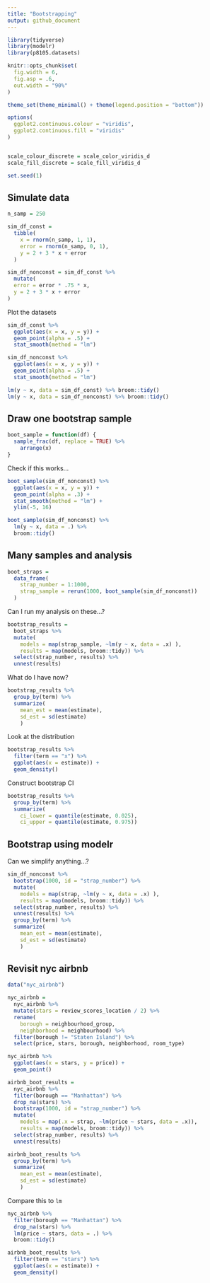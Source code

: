 ```yaml
---
title: "Bootstrapping"
output: github_document
---
```


```r
library(tidyverse)
library(modelr)
library(p8105.datasets)

knitr::opts_chunk$set(
  fig.width = 6,
  fig.asp = .6,
  out.width = "90%"
)

theme_set(theme_minimal() + theme(legend.position = "bottom"))

options(
  ggplot2.continuous.colour = "viridis",
  ggplot2.continuous.fill = "viridis"
)


scale_colour_discrete = scale_color_viridis_d
scale_fill_discrete = scale_fill_viridis_d

set.seed(1)
```

## Simulate data

```r
n_samp = 250

sim_df_const = 
  tibble(
    x = rnorm(n_samp, 1, 1),
    error = rnorm(n_samp, 0, 1),
    y = 2 + 3 * x + error
  )

sim_df_nonconst = sim_df_const %>% 
  mutate(
  error = error * .75 * x,
  y = 2 + 3 * x + error
)
```

Plot the datasets

```r
sim_df_const %>% 
  ggplot(aes(x = x, y = y)) + 
  geom_point(alpha = .5) +
  stat_smooth(method = "lm")

sim_df_nonconst %>% 
  ggplot(aes(x = x, y = y)) + 
  geom_point(alpha = .5) +
  stat_smooth(method = "lm")
```

```r
lm(y ~ x, data = sim_df_const) %>% broom::tidy()
lm(y ~ x, data = sim_df_nonconst) %>% broom::tidy()
```

## Draw one bootstrap sample

```r
boot_sample = function(df) {
  sample_frac(df, replace = TRUE) %>% 
    arrange(x)
}
```

Check if this works...

```r
boot_sample(sim_df_nonconst) %>% 
  ggplot(aes(x = x, y = y)) + 
  geom_point(alpha = .3) +
  stat_smooth(method = "lm") +
  ylim(-5, 16)
```

```r
boot_sample(sim_df_nonconst) %>%
  lm(y ~ x, data = .) %>% 
  broom::tidy()
```

## Many samples and analysis

```r
boot_straps = 
  data_frame(
    strap_number = 1:1000,
    strap_sample = rerun(1000, boot_sample(sim_df_nonconst))
  )
```

Can I run my analysis on these...?

```r
bootstrap_results = 
  boot_straps %>% 
  mutate(
    models = map(strap_sample, ~lm(y ~ x, data = .x) ),
    results = map(models, broom::tidy)) %>% 
  select(strap_number, results) %>% 
  unnest(results) 
```

What do I have now?

```r
bootstrap_results %>% 
  group_by(term) %>% 
  summarize(
    mean_est = mean(estimate),
    sd_est = sd(estimate)
    )
```

Look at the distribution

```r
bootstrap_results %>% 
  filter(term == "x") %>% 
  ggplot(aes(x = estimate)) +
  geom_density()
```

Construct bootstrap CI

```r
bootstrap_results %>% 
  group_by(term) %>% 
  summarize(
    ci_lower = quantile(estimate, 0.025), 
    ci_upper = quantile(estimate, 0.975))
```

## Bootstrap using modelr

Can we simplify anything...?

```r
sim_df_nonconst %>% 
  bootstrap(1000, id = "strap_number") %>% 
  mutate(
    models = map(strap, ~lm(y ~ x, data = .x) ),
    results = map(models, broom::tidy)) %>% 
  select(strap_number, results) %>% 
  unnest(results) %>% 
  group_by(term) %>% 
  summarize(
    mean_est = mean(estimate),
    sd_est = sd(estimate)
    )
```

## Revisit nyc airbnb

```r
data("nyc_airbnb")

nyc_airbnb = 
  nyc_airbnb %>% 
  mutate(stars = review_scores_location / 2) %>% 
  rename(
    borough = neighbourhood_group,
    neighborhood = neighbourhood) %>% 
  filter(borough != "Staten Island") %>% 
  select(price, stars, borough, neighborhood, room_type)
```

```r
nyc_airbnb %>% 
  ggplot(aes(x = stars, y = price)) +
  geom_point()
```

```r
airbnb_boot_results = 
  nyc_airbnb %>% 
  filter(borough == "Manhattan") %>% 
  drop_na(stars) %>% 
  bootstrap(1000, id = "strap_number") %>% 
  mutate(
    models = map(.x = strap, ~lm(price ~ stars, data = .x)),
    results = map(models, broom::tidy)) %>% 
  select(strap_number, results) %>% 
  unnest(results) 

airbnb_boot_results %>% 
  group_by(term) %>% 
  summarize(
    mean_est = mean(estimate),
    sd_est = sd(estimate)
    )
```


Compare this to `lm`

```r
nyc_airbnb %>% 
  filter(borough == "Manhattan") %>% 
  drop_na(stars) %>% 
  lm(price ~ stars, data = .) %>% 
  broom::tidy()
```

```r
airbnb_boot_results %>% 
  filter(term == "stars") %>% 
  ggplot(aes(x = estimate)) +
  geom_density()
```

